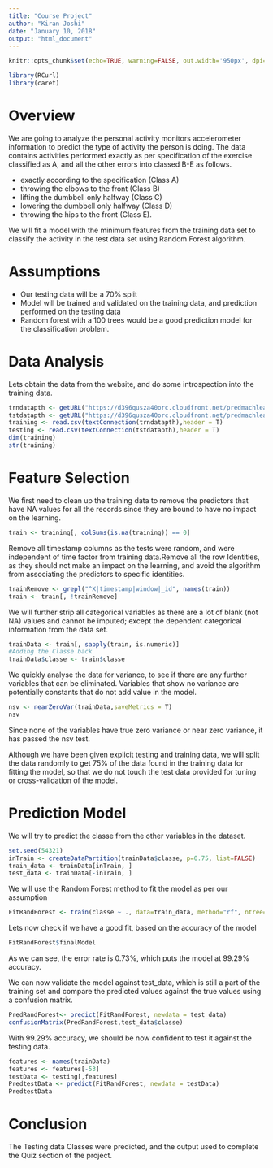 ```yaml
---
title: "Course Project"
author: "Kiran Joshi"
date: "January 10, 2018"
output: "html_document"
---
```


```r
knitr::opts_chunk$set(echo=TRUE, warning=FALSE, out.width='950px', dpi=200)
```

```r
library(RCurl)
library(caret)
```
# Overview

We are going to analyze the personal activity monitors accelerometer information to predict the type of activity the person is doing. The data contains activities performed exactly as per specification of the exercise classified as A, and all the other errors into classed B-E as follows.

* exactly according to the specification (Class A)
* throwing the elbows to the front (Class B)
* lifting the dumbbell only halfway (Class C)
* lowering the dumbbell only halfway (Class D) 
* throwing the hips to the front (Class E).

We will fit a model with the minimum features from the training data set to classify the activity in the test data set using Random Forest algorithm.

# Assumptions

* Our testing data will be a 70% split
* Model will be trained and validated on the training data, and prediction performed on the testing data
* Random forest with a 100 trees would be a good prediction model for the classification problem.

# Data Analysis

Lets obtain the data from the website, and do some introspection into the training data.

```r
trndatapth <- getURL("https://d396qusza40orc.cloudfront.net/predmachlearn/pml-training.csv")
tstdatapth <- getURL("https://d396qusza40orc.cloudfront.net/predmachlearn/pml-testing.csv")
training <- read.csv(textConnection(trndatapth),header = T)
testing <- read.csv(textConnection(tstdatapth),header = T)
dim(training)
str(training)
```

# Feature Selection

We first need to clean up the training data to remove the predictors that have NA values for all the records since they are bound to have no impact on the learning.

```r
train <- training[, colSums(is.na(training)) == 0] 
```

Remove all timestamp columns as the tests were random, and were independent of time factor from training data.Remove all the row Identities, as they should not make an impact on the learning, and avoid the algorithm from associating the predictors to specific identities.

```r
trainRemove <- grepl("^X|timestamp|window|_id", names(train))
train <- train[, !trainRemove]
```

We will further strip all categorical variables as there are a lot of blank (not NA) values and cannot be imputed; except the dependent categorical information from the data set.

```r
trainData <- train[, sapply(train, is.numeric)]
#Adding the Classe back
trainData$classe <- train$classe
```

We quickly analyse the data for variance, to see if there are any further variables that can be eliminated. Variables that show no variance are potentially constants that do not add value in the model.

```r
nsv <- nearZeroVar(trainData,saveMetrics = T)
nsv
```


Since none of the variables have true zero variance or near zero variance, it has passed the nsv test.

Although we have been given explicit testing and training data, we will split the data randomly to get 75% of the data found in the training data for fitting the model, so that we do not touch the test data provided for tuning or cross-validation of the model.

# Prediction Model

We will try to predict the classe from the other variables in the dataset.

```r
set.seed(54321) 
inTrain <- createDataPartition(trainData$classe, p=0.75, list=FALSE)
train_data <- trainData[inTrain, ]
test_data <- trainData[-inTrain, ]
```

We will use the Random Forest method to fit the model as per our assumption

```r
FitRandForest <- train(classe ~ ., data=train_data, method="rf", ntree=100)
```

Lets now check if we have a good fit, based on the accuracy of the model

```r
FitRandForest$finalModel
```

As we can see, the error rate is 0.73%, which puts the model at 99.29% accuracy.

We can now validate the model against test_data, which is still a part of the training set and compare the predicted values against the true values using a confusion matrix.

```r
PredRandForest<- predict(FitRandForest, newdata = test_data)
confusionMatrix(PredRandForest,test_data$classe)
```

With 99.29% accuracy, we should be now confident to test it against the testing data.

```r
features <- names(trainData)
features <- features[-53]
testData <- testing[,features]
PredtestData <- predict(FitRandForest, newdata = testData)
PredtestData
```

# Conclusion

The Testing data Classes were predicted, and the output used to complete the Quiz section of the project.
